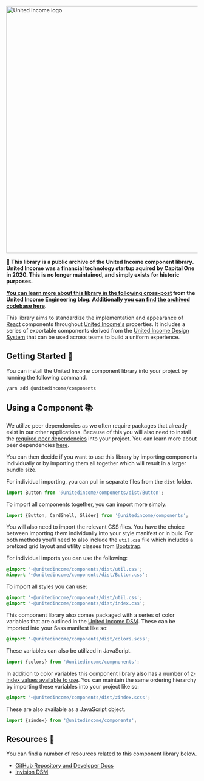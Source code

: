 
<Meta title="Introduction" />

<img
  src="https://i.imgur.com/rPP3kdY.png"
  alt="United Income logo"
  width="650"
/>

**📜 This library is a public archive of the United Income component library. United Income was a financial technology startup aquired by Capital One in 2020. This is no longer maintained, and simply exists for historic purposes.**

**[You can learn more about this library in the following cross-post](https://jamesiv.es/blog/react/2019/06/03/creating-our-component-library) from the United Income Engineering blog. Additionally [you can find the archived codebase here](https://github.com/JamesIves/united-income-design-system-components)**.

This library aims to standardize the implementation and appearance of [React](https://reactjs.org/) components throughout [United Income's](https://unitedincome.com) properties. It includes a series of exportable components derived from the [United Income Design System](https://projects.invisionapp.com/dsm/united-income-design-system/united-income-brand) that can be used across teams to build a uniform experience.

## Getting Started 🚀

You can install the United Income component library into your project by running the following command.

```shell
yarn add @unitedincome/components
```

## Using a Component 📚

We utilize peer dependencies as we often require packages that already exist in our other applications. Because of this you will also need to install the [required peer dependencies](https://github.com/UnitedIncome/components/blob/master/package.json#L109) into your project. You can learn more about peer dependencies [here](https://nodejs.org/es/blog/npm/peer-dependencies/).

You can then decide if you want to use this library by importing components individually or by importing them all together which will result in a larger bundle size.

For individual importing, you can pull in separate files from the `dist` folder.

```javascript
import Button from '@unitedincome/components/dist/Button';
```

To import all components together, you can import more simply:

```javascript
import {Button, CardShell, Slider} from '@unitedincome/components';
```

You will also need to import the relevant CSS files. You have the choice between importing them individually into your style manifest or in bulk. For both methods you'll need to also include the `util.css` file which includes a prefixed grid layout and utility classes from [Bootstrap](https://getbootstrap.com/).

For individual imports you can use the following:

```scss
@import '~@unitedincome/components/dist/util.css';
@import '~@unitedincome/components/dist/Button.css';
```

To import all styles you can use:

```scss
@import '~@unitedincome/components/dist/util.css';
@import '~@unitedincome/components/dist/index.css';
```

This component library also comes packaged with a series of color variables that are outlined in the [United Income DSM](https://projects.invisionapp.com/dsm/united-income-design-system/united-income-brand/folder/colors/5bfd958fc541d90011cf975d). These can be imported into your Sass manifest like so:

```scss
@import '~@unitedincome/components/dist/colors.scss';
```

These variables can also be utilized in JavaScript.

```javascript
import {colors} from '@unitedincome/compnonents';
```

In addition to color variables this component library also has a number of [z-index values available to use](https://unitedincome.github.io/components/?path=/docs/utilities-styles--zindex). You can maintain the same ordering hierarchy by importing these variables into your project like so:

```scss
@import '~@unitedincome/components/dist/zindex.scss';
```

These are also available as a JavaScript object.

```javascript
import {zindex} from '@unitedincome/components';
```

## Resources 🍕

You can find a number of resources related to this component library below.

- [GitHub Repository and Developer Docs](https://github.com/UnitedIncome/components)
- [Invision DSM](https://projects.invisionapp.com/dsm/united-income-design-system/united-income-brand)
